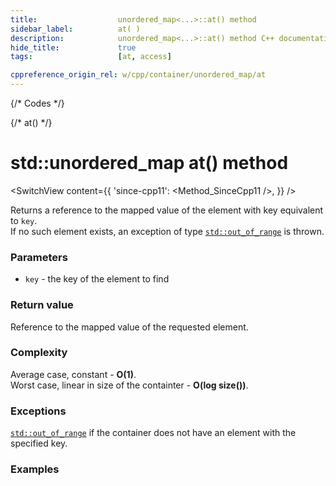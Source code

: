 ```yaml
---
title:					unordered_map<...>::at() method
sidebar_label:			at( )
description:			unordered_map<...>::at() method C++ documentation
hide_title:				true
tags:					[at, access]

cppreference_origin_rel: w/cpp/container/unordered_map/at
---
```



{/* Codes */}

{/* at() */}

# std::unordered_map at() method

<SwitchView content={{
    'since-cpp11': <Method_SinceCpp11 />,
    }} />

Returns a reference to the mapped value of the element with key equivalent to `key`.  
If no such element exists, an exception of type [`std::out_of_range`](#) is thrown.

### Parameters

 - `key` - the key of the element to find

### Return value

Reference to the mapped value of the requested element.

### Complexity

Average case, constant - **O(1)**.  
Worst case, linear in size of the containter - **O(log size())**.

### Exceptions

[`std::out_of_range`](#) if the container does not have an element with the specified key.

### Examples

<ImproveSection />
